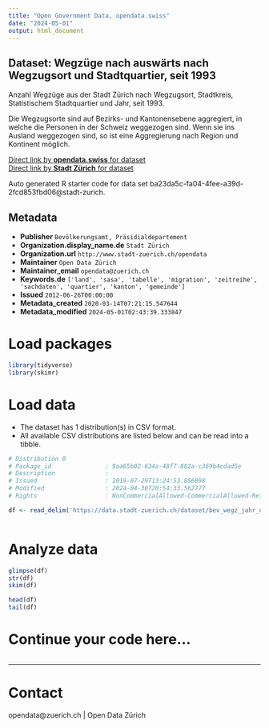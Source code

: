 ```yaml
---
title: "Open Government Data, opendata.swiss"
date: "2024-05-01"
output: html_document
---
```


## Dataset: Wegzüge nach auswärts nach Wegzugsort und Stadtquartier, seit 1993


Anzahl Wegzüge aus der Stadt Zürich nach Wegzugsort, Stadtkreis, Statistischem Stadtquartier und Jahr, seit 1993. 

Die Wegzugsorte sind auf Bezirks- und Kantonensebene aggregiert, in welche die Personen in der Schweiz weggezogen sind. Wenn sie ins Ausland weggezogen sind, so ist eine Aggregierung nach Region und Kontinent möglich.


[Direct link by **opendata.swiss** for dataset](https://opendata.swiss/de/dataset/wegzuge-nach-wegzugsort-und-stadtquartier-seit-19932)<br>
[Direct link by **Stadt Zürich** for dataset](https://data.stadt-zuerich.ch/dataset/bev_wegz_jahr_quartier_od3521)

Auto generated R starter code for data set ba23da5c-fa04-4fee-a39d-2fcd853fbd06@stadt-zurich.

## Metadata

- **Publisher** `Bevölkerungsamt, Präsidialdepartement`
- **Organization.display_name.de** `Stadt Zürich`
- **Organization.url** `http://www.stadt-zuerich.ch/opendata`
- **Maintainer** `Open Data Zürich`
- **Maintainer_email** `opendata@zuerich.ch`
- **Keywords.de** `['land', 'sasa', 'tabelle', 'migration', 'zeitreihe', 'sachdaten', 'quartier', 'kanton', 'gemeinde']`
- **Issued** `2012-06-26T00:00:00`
- **Metadata_created** `2020-03-14T07:21:15.547644`
- **Metadata_modified** `2024-05-01T02:43:39.333847`


# Load packages

```r

library(tidyverse)
library(skimr)

```

# Load data

-   The dataset has 1 distribution(s) in CSV format.
-   All available CSV distributions are listed below and can be read into a tibble.

```r

# Distribution 0
# Package_id               : 9aa65b02-634a-48f7-882a-c369b4cdad5e
# Description              : 
# Issued                   : 2019-07-29T13:24:53.856098
# Modified                 : 2024-04-30T20:54:33.562777
# Rights                   : NonCommercialAllowed-CommercialAllowed-ReferenceNotRequired

df <- read_delim('https://data.stadt-zuerich.ch/dataset/bev_wegz_jahr_quartier_od3521/download/BEV352OD3521.csv')



```

# Analyze data

```r

glimpse(df)
str(df)
skim(df)

head(df)
tail(df)

```

# Continue your code here...

```r

```

------------------------------------------------------------------------

# Contact

opendata@zuerich.ch | Open Data Zürich
